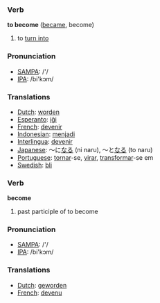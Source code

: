 === Verb ===

'''to become''' ([[became]], become)

# to [[turn into]]

=== Pronunciation ===
*[[w:SAMPA|SAMPA]]: /'/
*[[w:IPA|IPA]]: /bi'kɔm/

=== Translations ===
*[[Dutch]]: [[worden]]
*[[Esperanto]]: [[iĝi]]
*[[French]]: [[devenir]]
*[[Indonesian]]: [[jadi|menjadi]]
*[[Interlingua]]: [[devenir]]
*[[Japanese]]: ～に[[なる]] (ni naru), ～と[[なる]] (to naru)
*[[Portuguese]]: [[tornar]]-se, [[virar]], [[transformar]]-se em
*[[Swedish]]: [[bli]]

=== Verb ===

'''become''' 

#past participle of to become

=== Pronunciation ===
*[[w:SAMPA|SAMPA]]: /'/
*[[w:IPA|IPA]]: /bi'kɔm/

=== Translations ===
*[[Dutch]]: [[geworden]]
*[[French]]: [[devenu]]